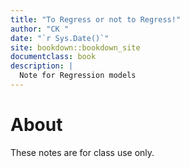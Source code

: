 ```yaml
--- 
title: "To Regress or not to Regress!"
author: "CK "
date: "`r Sys.Date()`"
site: bookdown::bookdown_site
documentclass: book
description: |
  Note for Regression models
---
```


# About
These notes are for class use only.
